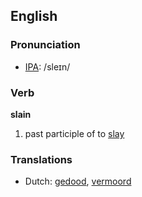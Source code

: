 ==English==

===Pronunciation===
*[[w:IPA|IPA]]: /sleɪn/

===Verb===
'''slain'''

# past participle of to [[slay]]

===Translations===
*Dutch: [[gedood]], [[vermoord]]